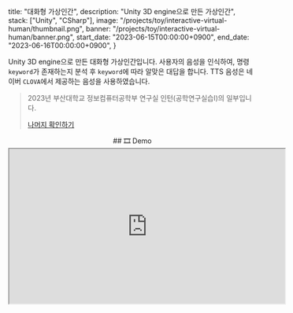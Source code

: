   title: "대화형 가상인간",
  description: "Unity 3D engine으로 만든 가상인간",
  stack: ["Unity", "CSharp"],
  image: "/projects/toy/interactive-virtual-human/thumbnail.png",
  banner: "/projects/toy/interactive-virtual-human/banner.png",
  start_date: "2023-06-15T00:00:00+0900",
  end_date: "2023-06-16T00:00:00+0900",
}

Unity 3D engine으로 만든 대화형 가상인간입니다. 사용자의 음성을 인식하여, 명령 `keyword`가 존재하는지 분석 후 `keyword`에 따라 알맞은 대답을 합니다. TTS 음성은 네이버 `CLOVA`에서 제공하는 음성을 사용하였습니다.

> 2023년 부산대학교 정보컴퓨터공학부 연구실 인턴(공학연구실습I)의 일부입니다.
>
> [나머지 확인하기](/projects/lab-internship/)

<div align="center">
  ## 🎞️ Demo

<iframe
  width="560"
  height="315"
  src="https://www.youtube.com/embed/gl_M_BhP3dU?si=BIqsDZoXWH_aqM4g"
  title="YouTube video player"
  allow="accelerometer; autoplay; clipboard-write; encrypted-media; gyroscope; picture-in-picture; web-share"
  allowFullScreen
/>

## 🔊 명령어

| keyword |               output               |
| :-----: | :--------------------------------: |
| "안녕"  |           "안녕하세요."            |
| "이름"  |      "제 이름은 유나입니다."       |
|  "춤"   | "춤을 추겠습니다" (춤을 추기 시작) |

</div>

